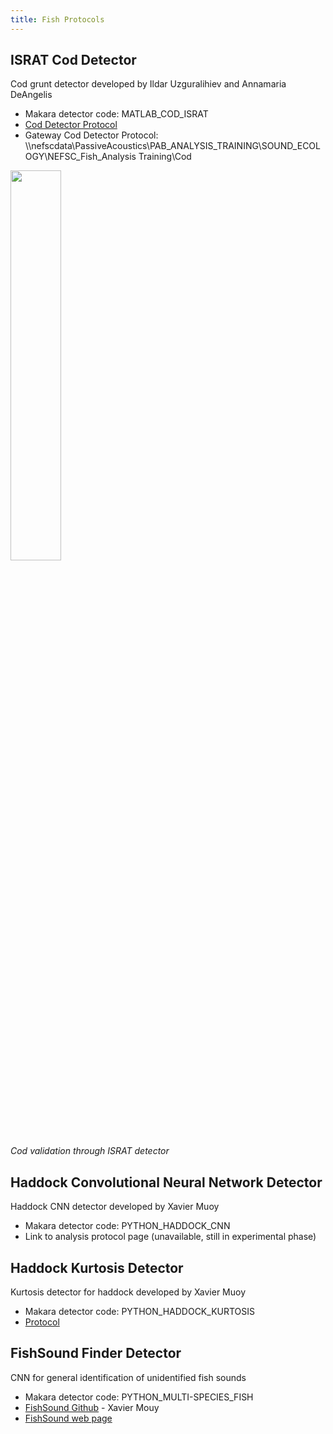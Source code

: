 ```yaml
---
title: Fish Protocols
---
```


## ISRAT Cod Detector

Cod grunt detector developed by Ildar Uzguralihiev and Annamaria DeAngelis

* Makara detector code: MATLAB\_COD\_ISRAT  
* [Cod Detector Protocol](https://docs.google.com/document/d/1gvj1Ejn7NL6Bu1mg95fzNNtnZmpPq6ny/edit)  
* Gateway Cod Detector Protocol: \\\\nefscdata\\PassiveAcoustics\\PAB\_ANALYSIS\_TRAINING\\SOUND\_ECOLOGY\\NEFSC\_Fish\_Analysis Training\\Cod

![](/figs/Software_detectors/ISRAT_cod.PNG){width=40%}\
*Cod validation through ISRAT detector*

## Haddock Convolutional Neural Network Detector

Haddock CNN detector developed by Xavier Muoy

* Makara detector code: PYTHON\_HADDOCK\_CNN  
* Link to analysis protocol page (unavailable, still in experimental phase)

## Haddock Kurtosis Detector

Kurtosis detector for haddock developed by Xavier Muoy

* Makara detector code: PYTHON\_HADDOCK\_KURTOSIS  
* [Protocol](/content/Analysis/Protocols/haddock_Kurtosis.pdf)

## FishSound Finder Detector

CNN for general identification of unidentified fish sounds

* Makara detector code: PYTHON\_MULTI-SPECIES\_FISH  
* [FishSound Github](https://github.com/xaviermouy/FishSound_Finder) - Xavier Mouy
* [FishSound web page](https://fishsound-finder.readthedocs.io/en/latest/)
